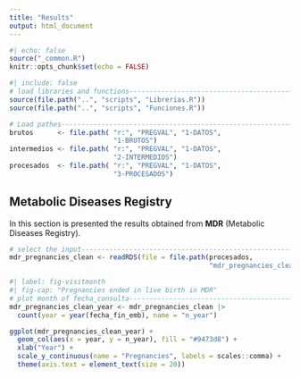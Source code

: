 ```yaml
---
title: "Results"
output: html_document
---
```


```r
#| echo: false
source("_common.R")
knitr::opts_chunk$set(echo = FALSE)

```

```r
#| include: false
# load libraries and functions-----------------------------------------------
source(file.path("..", "scripts", "Librerias.R"))
source(file.path("..", "scripts", "Funciones.R"))

```

```r
# Load pathes----------------------------------------------------------------
brutos      <- file.path( "r:", "PREGVAL", "1-DATOS", 
                          "1-BRUTOS")
intermedios <- file.path( "r:", "PREGVAL", "1-DATOS", 
                          "2-INTERMEDIOS")
procesados  <- file.path( "r:", "PREGVAL", "1-DATOS", 
                          "3-PROCESADOS")

```

## Metabolic Diseases Registry

In this section is presented the results obtained from **MDR** (Metabolic Diseases Registry).

```r
# select the input-----------------------------------------------------------
mdr_pregnancies_clean <- readRDS(file = file.path(procesados, 
                                                  "mdr_pregnancies_clean.RDS"))

```

```r
#| label: fig-visitmonth
#| fig-cap: "Pregnancies ended in live birth in MDR"
# plot month of fecha_consulta-----------------------------------------------
mdr_pregnancies_clean_year <- mdr_pregnancies_clean |> 
  count(year = year(fecha_fin_emb), name = "n_year")

ggplot(mdr_pregnancies_clean_year) +
  geom_col(aes(x = year, y = n_year), fill = "#9473d8") +
  xlab("Year") +
  scale_y_continuous(name = "Pregnancies", labels = scales::comma) +
  theme(axis.text = element_text(size = 20))

```

<div class="tocify-extend-page" data-unique="tocify-extend-page" style="height: 0;"></div>

